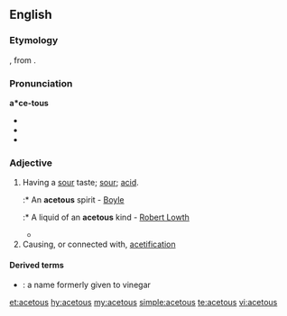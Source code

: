 ==English==

===Etymology===
{{etyl|la|en}} {{m|la|acetum||vinegar}}, from {{m|la|acere||to be sour}}.

===Pronunciation===
'''a*ce-tous'''
* {{IPA|/ˈæ.sɪ.təs/|/əˈsiː.təs/|lang=en}}
* {{audio|en-us-acetous-1.ogg|Audio (US), variation 1|lang=en}}
* {{audio|en-us-acetous-2.ogg|Audio (US), variation 2|lang=en}}

===Adjective===
{{en-adj}}

# Having a [[sour]] taste; [[sour]]; [[acid]].
#:* An '''acetous''' spirit - [[Boyle]]
#:* A liquid of an '''acetous''' kind - [[w:Robert Lowth|Robert Lowth]]
#* {{quote-text|year=1909|author=Silas Comfort Swallow|title=III Score & X|page=82|passage=food unsalted, unsweetened, unpeppered, unspiced and unvinegared, and unspoiled by other '''acetous''' or alcoholic fermentations}}
# Causing, or connected with, [[acetification]]
#: {{ux|en|'''acetous''' fermentation}}

====Derived terms====
* {{l|en|acetous acid}}: a name formerly given to vinegar

[[et:acetous]]
[[hy:acetous]]
[[my:acetous]]
[[simple:acetous]]
[[te:acetous]]
[[vi:acetous]]